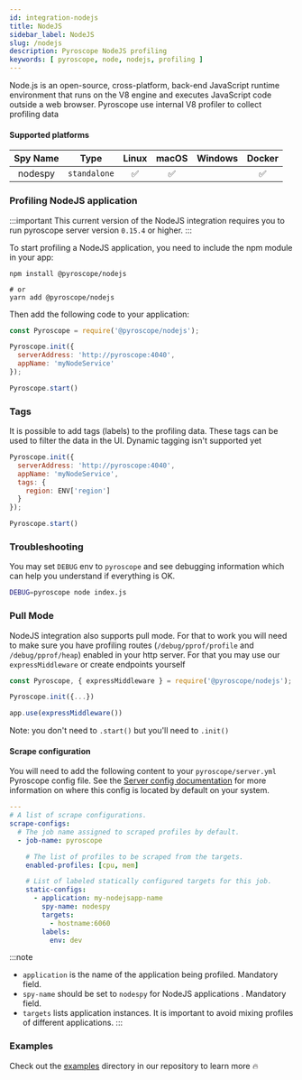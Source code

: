 ```yaml
---
id: integration-nodejs
title: NodeJS
sidebar_label: NodeJS
slug: /nodejs
description: Pyroscope NodeJS profiling
keywords: [ pyroscope, node, nodejs, profiling ]
---
```


Node.js is an open-source, cross-platform, back-end JavaScript runtime environment that runs on the V8 engine and executes JavaScript code outside a web browser. 
Pyroscope use internal V8 profiler to collect profiling data

#### Supported platforms

| Spy Name     | Type         | Linux | macOS | Windows | Docker |
|:------------:|:------------:|:-----:|:-----:|:-------:|:------:|
| nodespy      | `standalone` |   ✅  |   ✅   |          |   ✅   |

### Profiling NodeJS application

:::important
This current version of the NodeJS integration requires you to run pyroscope server version `0.15.4` or higher.
:::


To start profiling a NodeJS application, you need to include the npm module in your app:
```
npm install @pyroscope/nodejs

# or
yarn add @pyroscope/nodejs

```

Then add the following code to your application:

```javascript
const Pyroscope = require('@pyroscope/nodejs');

Pyroscope.init({
  serverAddress: 'http://pyroscope:4040',
  appName: 'myNodeService'
});

Pyroscope.start()
```

### Tags

It is possible to add tags (labels) to the profiling data. These tags can be used to filter the data in the UI. Dynamic tagging isn't supported yet

```javascript
Pyroscope.init({
  serverAddress: 'http://pyroscope:4040',
  appName: 'myNodeService',
  tags: {
    region: ENV['region']
  }
});

Pyroscope.start()
```


### Troubleshooting

You may set `DEBUG` env to `pyroscope` and see debugging information which can help you understand if everything is OK.

```bash
DEBUG=pyroscope node index.js
```

### Pull Mode

NodeJS integration also supports pull mode. For that to work you will need to make sure you have profiling routes (`/debug/pprof/profile` and `/debug/pprof/heap`) enabled in your http server. For that you may use our `expressMiddleware` or create endpoints yourself
```javascript
const Pyroscope, { expressMiddleware } = require('@pyroscope/nodejs');

Pyroscope.init({...})

app.use(expressMiddleware())
```

Note: you don't need to `.start()` but you'll need to `.init()`

#### Scrape configuration

You will need to add the following content to your `pyroscope/server.yml` Pyroscope config file. See the [Server config documentation](/docs/server-configuration#configuration-file) for more information on where this config is located by default on your system.

```yaml
---
# A list of scrape configurations.
scrape-configs:
  # The job name assigned to scraped profiles by default.
  - job-name: pyroscope

    # The list of profiles to be scraped from the targets.
    enabled-profiles: [cpu, mem]

    # List of labeled statically configured targets for this job.
    static-configs:
      - application: my-nodejsapp-name
        spy-name: nodespy 
        targets:
          - hostname:6060
        labels:
          env: dev
```

:::note
 * `application` is the name of the application being profiled. Mandatory field.
 * `spy-name` should be set to `nodespy` for NodeJS applications . Mandatory field.
 * `targets` lists application instances. It is important to avoid mixing profiles of different applications.
:::

### Examples

Check out the [examples](https://github.com/pyroscope-io/pyroscope/tree/main/examples/nodejs) directory in our repository to learn more 🔥
